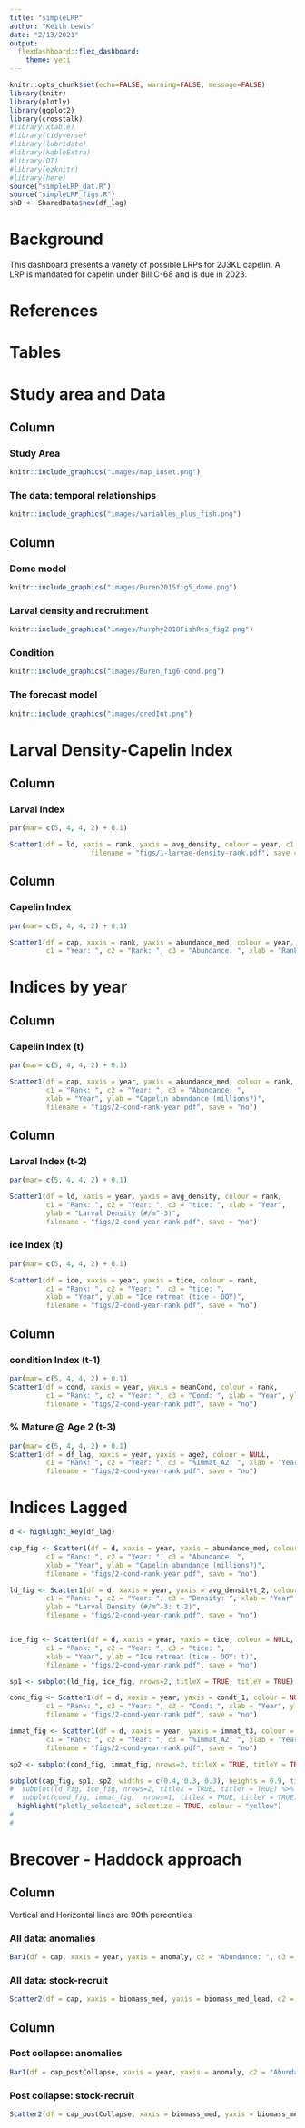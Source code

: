 ```yaml
---
title: "simpleLRP"
author: "Keith Lewis"
date: "2/13/2021"
output:
  flexdashboard::flex_dashboard:
    theme: yeti
---
```


```r
knitr::opts_chunk$set(echo=FALSE, warning=FALSE, message=FALSE)
library(knitr)
library(plotly)
library(ggplot2)
library(crosstalk)
#library(xtable)
#library(tidyverse)
#library(lubridate)
#library(kableExtra)
#library(DT)
#library(ezknitr)
#library(here)
source("simpleLRP_dat.R")
source("simpleLRP_figs.R")
shD <- SharedData$new(df_lag)
```

Background {data-navmenu="Menu A"}
=====

This dashboard presents a variety of possible LRPs for 2J3KL capelin.  A LRP is mandated for capelin under Bill C-68 and is due in 2023.  

References {data-navmenu="Menu A"}
=====

Tables {data-navmenu="Menu A"}
====

Study area and Data {data-navmenu="Menu A"}
=====

Column
-------------------------------------

### Study Area

```r

knitr::include_graphics("images/map_inset.png")

```

### The data: temporal relationships

```r

knitr::include_graphics("images/variables_plus_fish.png")

```

Column {.tabset}
-------------------------------------

### Dome model

```r

knitr::include_graphics("images/Buren2015fig5_dome.png")

```

### Larval density and recruitment

```r

knitr::include_graphics("images/Murphy2018FishRes_fig2.png")

```

### Condition

```r

knitr::include_graphics("images/Buren_fig6-cond.png")

```

### The forecast model

```r

knitr::include_graphics("images/credInt.png")

```


# Larval Density-Capelin Index

Column
-------------------------------------

### Larval Index

```r
par(mar= c(5, 4, 4, 2) + 0.1)

Scatter1(df = ld, xaxis = rank, yaxis = avg_density, colour = year, c1 = "Year: ", c2 = "Rank: ", c3 = "Density: ",                     xlab = "Rank", ylab = "Larval Density (#/m^-3)", 
                    filename = "figs/1-larvae-density-rank.pdf", save = "no")
```

Column
-------------------------------------
  
### Capelin Index

```r
par(mar= c(5, 4, 4, 2) + 0.1)

Scatter1(df = cap, xaxis = rank, yaxis = abundance_med, colour = year, 
         c1 = "Year: ", c2 = "Rank: ", c3 = "Abundance: ", xlab = "Rank", ylab = "Capelin abundance (millions?)", filename = "figs/2-Abundance-rank-year.pdf", save = "no")
```


# Indices by year

Column {data-width=600 data-height=400}
-------------------------------------
  
### Capelin Index (t)
  
```r
par(mar= c(5, 4, 4, 2) + 0.1)

Scatter1(df = cap, xaxis = year, yaxis = abundance_med, colour = rank, 
         c1 = "Rank: ", c2 = "Year: ", c3 = "Abundance: ", 
         xlab = "Year", ylab = "Capelin abundance (millions?)",
         filename = "figs/2-cond-rank-year.pdf", save = "no")

```

Column
-------------------------------------

### Larval Index (t-2)

```r
par(mar= c(5, 4, 4, 2) + 0.1)

Scatter1(df = ld, xaxis = year, yaxis = avg_density, colour = rank, 
         c1 = "Rank: ", c2 = "Year: ", c3 = "tice: ", xlab = "Year", 
         ylab = "Larval Density (#/m^-3)",
         filename = "figs/2-cond-year-rank.pdf", save = "no")

```

### ice Index (t)
  
```r
par(mar= c(5, 4, 4, 2) + 0.1)

Scatter1(df = ice, xaxis = year, yaxis = tice, colour = rank, 
         c1 = "Rank: ", c2 = "Year: ", c3 = "tice: ", 
         xlab = "Year", ylab = "Ice retreat (tice - DOY)",
         filename = "figs/2-cond-year-rank.pdf", save = "no")
```

Column
-------------------------------------

### condition Index (t-1)

```r
par(mar= c(5, 4, 4, 2) + 0.1)
Scatter1(df = cond, xaxis = year, yaxis = meanCond, colour = rank, 
         c1 = "Rank: ", c2 = "Year: ", c3 = "Cond: ", xlab = "Year", ylab = "Condition",
         filename = "figs/2-cond-year-rank.pdf", save = "no")

```

### % Mature @ Age 2 (t-3)

```r
par(mar= c(5, 4, 4, 2) + 0.1)
Scatter1(df = df_lag, xaxis = year, yaxis = age2, colour = NULL, 
         c1 = "Rank: ", c2 = "Year: ", c3 = "%Immat_A2: ", xlab = "Year", ylab = "Age 2 Immature (%: t-3)",
         filename = "figs/2-cond-year-rank.pdf", save = "no")

```


# Indices Lagged

```r
d <- highlight_key(df_lag)

cap_fig <- Scatter1(df = d, xaxis = year, yaxis = abundance_med, colour = NULL, 
         c1 = "Rank: ", c2 = "Year: ", c3 = "Abundance: ", 
         xlab = "Year", ylab = "Capelin abundance (millions?)",
         filename = "figs/2-cond-rank-year.pdf", save = "no")

ld_fig <- Scatter1(df = d, xaxis = year, yaxis = avg_densityt_2, colour = NULL, 
         c1 = "Rank: ", c2 = "Year: ", c3 = "Density: ", xlab = "Year", 
         ylab = "Larval Density (#/m^-3: t-2)",
         filename = "figs/2-cond-year-rank.pdf", save = "no")


ice_fig <- Scatter1(df = d, xaxis = year, yaxis = tice, colour = NULL, 
         c1 = "Rank: ", c2 = "Year: ", c3 = "tice: ", 
         xlab = "Year", ylab = "Ice retreat (tice - DOY: t)",
         filename = "figs/2-cond-year-rank.pdf", save = "no")

sp1 <- subplot(ld_fig, ice_fig, nrows=2, titleX = TRUE, titleY = TRUE)

cond_fig <- Scatter1(df = d, xaxis = year, yaxis = condt_1, colour = NULL, 
         c1 = "Rank: ", c2 = "Year: ", c3 = "Cond: ", xlab = "Year", ylab = "Condition (t-1)",
         filename = "figs/2-cond-year-rank.pdf", save = "no")

immat_fig <- Scatter1(df = d, xaxis = year, yaxis = immat_t3, colour = NULL, 
         c1 = "Rank: ", c2 = "Year: ", c3 = "%Immat_A2: ", xlab = "Year", ylab = "Age 2 Immature (%: t-3)",
         filename = "figs/2-cond-year-rank.pdf", save = "no")

sp2 <- subplot(cond_fig, immat_fig, nrows=2, titleX = TRUE, titleY = TRUE)

subplot(cap_fig, sp1, sp2, widths = c(0.4, 0.3, 0.3), heights = 0.9, titleX = TRUE, titleY = TRUE) %>%
#  subplot(ld_fig, ice_fig, nrows=2, titleX = TRUE, titleY = TRUE) %>%
#  subplot(cond_fig, immat_fig,  nrows=1, titleX = TRUE, titleY = TRUE) %>%
  highlight("plotly_selected", selectize = TRUE, colour = "yellow")
# 
#
```

# Brecover - Haddock approach
Column {.tabset}
-------------------------------------
  
Vertical and Horizontal lines are 90th percentiles

### All data: anomalies

```r
Bar1(df = cap, xaxis = year, yaxis = anomaly, c2 = "Abundance: ", c3 = "Anomaly: ", xlab = "Year", ylab = "Recruitment anomolies", hline = h90, filename = "figs/3-Biomass_all-year-anomaly.pdf", save = "no")
```

### All data: stock-recruit

```r
Scatter2(df = cap, xaxis = biomass_med, yaxis = biomass_med_lead, c2 = "Biomass: ", c3 = "Recruitment: ", xlab = "Index (ktonnes)", ylab = "Recruitment (ktonnes)", vline = v90, filename = "figs/4-Biomass_all-index-recruit.pdf", save = "no")
```

Column {.tabset}
-------------------------------------
  
### Post collapse: anomalies

```r
Bar1(df = cap_postCollapse, xaxis = year, yaxis = anomaly, c2 = "Abundance: ", c3 = "Anomaly: ", xlab = "Year", ylab = "Recruitment anomolies", hline = h90, filename = "figs/5-Biomass_postCollapse-year-anomaly.pdf", save = "no")
```

### Post collapse: stock-recruit 

```r
Scatter2(df = cap_postCollapse, xaxis = biomass_med, yaxis = biomass_med_lead, c2 = "Biomass: ", c3 = "Recruitment: ", xlab = "Index (ktonnes)", ylab = "Recruitment (ktonnes)", vline = v90_post, filename = "figs/6-Biomass_postCollapse-index-recruit.pdf", save = "no")
```

